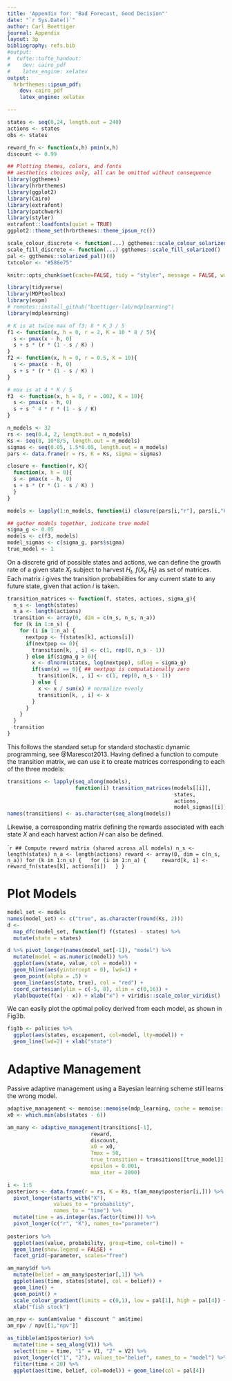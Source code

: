 ```yaml
---
title: 'Appendix for: "Bad Forecast, Good Decision"'
date: "`r Sys.Date()`"
author: Carl Boettiger
journal: Appendix
layout: 3p
bibliography: refs.bib
#output:
#  tufte::tufte_handout:
#    dev: cairo_pdf
#    latex_engine: xelatex
output: 
  hrbrthemes::ipsum_pdf:
    dev: cairo_pdf
    latex_engine: xelatex

---
```



```r
states <- seq(0,24, length.out = 240)
actions <- states
obs <- states
```

```r
reward_fn <- function(x,h) pmin(x,h)
discount <- 0.99
```



```r
## Plotting themes, colors, and fonts 
## aesthetics choices only, all can be omitted without consequence
library(ggthemes)
library(hrbrthemes)
library(ggplot2)
library(Cairo)
library(extrafont)
library(patchwork)
library(styler)
extrafont::loadfonts(quiet = TRUE)
ggplot2::theme_set(hrbrthemes::theme_ipsum_rc())

scale_colour_discrete <- function(...) ggthemes::scale_colour_solarized()
scale_fill_discrete <- function(...) ggthemes::scale_fill_solarized()
pal <- ggthemes::solarized_pal()(8)
txtcolor <- "#586e75"

knitr::opts_chunk$set(cache=FALSE, tidy = "styler", message = FALSE, warning = FALSE, echo = TRUE)

```

```r
library(tidyverse)
library(MDPtoolbox)
library(expm)
# remotes::install_github("boettiger-lab/mdplearning")
library(mdplearning)
```




```r
# K is at twice max of f3; 8 * K_3 / 5
f1 <- function(x, h = 0, r = 2, K = 10 * 8 / 5){
  s <- pmax(x - h, 0)
  s + s * (r * (1 - s / K) )
}
f2 <- function(x, h = 0, r = 0.5, K = 10){
  s <- pmax(x - h, 0)
  s + s * (r * (1 - s / K) )
}

# max is at 4 * K / 5 
f3  <- function(x, h = 0, r = .002, K = 10){
  s <- pmax(x - h, 0)
  s + s ^ 4 * r * (1 - s / K)
}

n_models <- 32
rs <- seq(0.4, 2, length.out = n_models)
Ks <- seq(8, 10*8/5, length.out = n_models)
sigmas <- seq(0.05, 1.5*0.05, length.out = n_models)
pars <- data.frame(r = rs, K = Ks, sigma = sigmas)

closure <- function(r, K){
  function(x, h = 0){
  s <- pmax(x - h, 0)
  s + s * (r * (1 - s / K) )
  }
}

models <- lapply(1:n_models, function(i) closure(pars[i,"r"], pars[i,"K"]))

## gather models together, indicate true model
sigma_g <- 0.05
models <- c(f3, models)
model_sigmas <- c(sigma_g, pars$sigma)
true_model <- 1
```


On a discrete grid of possible states and actions, we can define the growth rate of a given state $X_t$ subject to harvest $H_t$,
$f(X_t,H_t)$ as set of matrices.  Each matrix $i$ gives the transition probabilities for any current state to any future state, 
given that action $i$ is taken.  



```r
transition_matrices <- function(f, states, actions, sigma_g){
  n_s <- length(states)
  n_a <- length(actions)
  transition <- array(0, dim = c(n_s, n_s, n_a))
  for (k in 1:n_s) {
    for (i in 1:n_a) {
      nextpop <- f(states[k], actions[i])
      if(nextpop <= 0){
        transition[k, , i] <- c(1, rep(0, n_s - 1))
      } else if(sigma_g > 0){
        x <- dlnorm(states, log(nextpop), sdlog = sigma_g)
        if(sum(x) == 0){ ## nextpop is computationally zero
          transition[k, , i] <- c(1, rep(0, n_s - 1))
        } else {
          x <- x / sum(x) # normalize evenly
          transition[k, , i] <- x
        }
      }
    }
  }
  transition
}
```

This follows the standard setup for standard stochastic dynamic programming, see @Marescot2013. Having defined a function to compute the transition matrix, we can use it to create matrices corresponding to each of the three models:

```r
transitions <- lapply(seq_along(models), 
                      function(i) transition_matrices(models[[i]], 
                                                      states, 
                                                      actions, 
                                                      model_sigmas[[i]]))
names(transitions) <- as.character(seq_along(models))

```


Likewise, a corresponding matrix defining the rewards associated with each state $X$ and each harvest action $H$ can also be defined.

````r
## Compute reward matrix (shared across all models)
n_s <- length(states)
n_a <- length(actions)
reward <- array(0, dim = c(n_s, n_a))
for (k in 1:n_s) {
  for (i in 1:n_a) {
    reward[k, i] <- reward_fn(states[k], actions[i])
  }
}
```

# Plot Models 



```r
model_set <- models
names(model_set) <- c("true", as.character(round(Ks, 2)))
d <- 
  map_dfc(model_set, function(f) f(states) - states) %>%
  mutate(state = states)

d %>% pivot_longer(names(model_set[-1]), "model") %>%
  mutate(model = as.numeric(model)) %>%
  ggplot(aes(state, value, col = model)) +
  geom_hline(aes(yintercept = 0), lwd=1) + 
  geom_point(alpha = .5) + 
  geom_line(aes(state, true), col = "red") +
  coord_cartesian(ylim = c(-5, 8), xlim = c(0,16)) +
  ylab(bquote(f(x) - x)) + xlab("x") + viridis::scale_color_viridis()
```


We can easily plot the optimal policy derived from each model, as shown
in Fig3b. 

```r
fig3b <- policies %>%
  ggplot(aes(states, escapement, col=model, lty=model)) + 
  geom_line(lwd=2) + xlab("state")
```


# Adaptive Management

Passive adaptive management using a Bayesian learning scheme still learns the wrong model. 

```r
adaptive_management <- memoise::memoise(mdp_learning, cache = memoise::cache_filesystem("cache/"))
x0 <- which.min(abs(states - 6))

am_many <- adaptive_management(transitions[-1], 
                           reward, 
                           discount, 
                           x0 = x0, 
                           Tmax = 50, 
                           true_transition = transitions[[true_model]], 
                           epsilon = 0.001, 
                           max_iter = 2000)
```

```r
i <- 1:5
posteriors <- data.frame(r = rs, K = Ks, t(am_many$posterior[i,])) %>%
  pivot_longer(starts_with("X"), 
               values_to = "probability",
               names_to = "time") %>% 
  mutate(time = as.integer(as.factor(time))) %>%
  pivot_longer(c("r", "K"), names_to="parameter")
    
posteriors %>%
  ggplot(aes(value, probability, group=time, col=time)) +
  geom_line(show.legend = FALSE) +
  facet_grid(~parameter, scales="free")  

```

```r
am_many$df %>% 
  mutate(belief = am_many$posterior[,1]) %>%
  ggplot(aes(time, states[state], col = belief)) + 
  geom_line() + 
  geom_point() +
  scale_colour_gradient(limits = c(0,1), low = pal[1], high = pal[4]) + 
  xlab("fish stock")
```


```r
am_npv <- sum(am$value * discount ^ am$time)
am_npv / npv[[1,"npv"]]
```



```r
as_tibble(am1$posterior) %>% 
  mutate(time = seq_along(V1)) %>%
  select(time = time, "1" = V1, "2" = V2) %>% 
  pivot_longer(c("1", "2"), values_to="belief", names_to = "model") %>%
  filter(time < 20) %>%
  ggplot(aes(time, belief, col=model)) + geom_line(col = pal[4])
```


